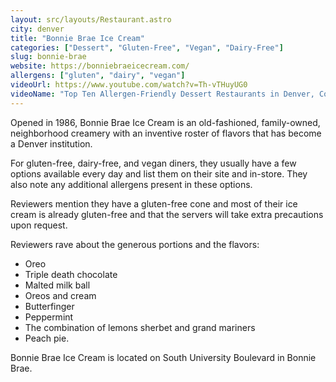 ```yaml
---
layout: src/layouts/Restaurant.astro
city: denver
title: "Bonnie Brae Ice Cream"
categories: ["Dessert", "Gluten-Free", "Vegan", "Dairy-Free"]
slug: bonnie-brae
website: https://bonniebraeicecream.com/
allergens: ["gluten", "dairy", "vegan"]
videoUrl: https://www.youtube.com/watch?v=Th-vTHuyUG0
videoName: "Top Ten Allergen-Friendly Dessert Restaurants in Denver, Colorado"
---
```


Opened in 1986, Bonnie Brae Ice Cream is an old-fashioned, family-owned, neighborhood creamery with an inventive roster of flavors that has become a Denver institution.

For gluten-free, dairy-free, and vegan diners, they usually have a few options available every day and list them on their site and in-store. They also note any additional allergens present in these options.

Reviewers mention they have a gluten-free cone and most of their ice cream is already gluten-free and that the servers will take extra precautions upon request.

Reviewers rave about the generous portions and the flavors:
* Oreo
* Triple death chocolate
* Malted milk ball
* Oreos and cream
* Butterfinger
* Peppermint
* The combination of lemons sherbet and grand mariners
* Peach pie.

Bonnie Brae Ice Cream is located on South University Boulevard in Bonnie Brae.
